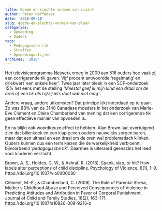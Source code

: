 ```yaml
---
title: Goede en slechte vormen van slaan?
author: Peter Hoffenaar
date: '2018-09-18'
slug: goede-en-slechte-vormen-van-slaan
categories:
  - Opvoeding
  - Ouders
tags:
  - Pedagogische tik
  - Straffen
  - Opvoedingsstijlen
archives: '2018'
---
```

Het televisieprogramma [Netwerk](https://tvblik.nl/netwerk/18-september-2009) vroeg in 2009 aan 516 ouders hoe vaak zij een corrigerende tik gaven. Vijf procent antwoordde ‘regelmatig’ en driekwart ‘een enkele keer’. Twee jaar later bleek in een SCP-onderzoek 15% het eens met de stelling _‘Meestal geef ik mijn kind een draai om de oren of een tik als hij/zij iets doet wat niet mag’_. 

Andere vraag, andere uitkomsten? Dat principe lijkt inderdaad op te gaan. Zo was 88% van de 3148 Canadese moeders in het onderzoek van Marie-Ève Clément en Claire Chamberland van mening dat een corrigerende tik geen effectieve manier van opvoeden is. 

En nu blijkt ook woordkeuze effect te hebben. Alan Brown laat overtuigend zien dat billenkoek en een klap geven ouders nauwelijks zorgen baren, maar dat een uithaal en een draai om de oren wel problematisch klinken. Ouders kunnen dus een term kiezen die de werkelijkheid verbloemt, bijvoorbeeld _‘pedagogische tik’_. Daarmee is uiteraard geenszins het leed voor kinderen verzacht.

Brown, A. S., Holden, G. W., & Ashraf, R. (2018). Spank, slap, or hit? How labels alter perceptions of child discipline. Psychology of Violence, 8(1), 1–9. https://doi.org/10.1037/vio0000080

Clément, M.-È., & Chamberland, C. (2009). The Role of Parental Stress, Mother’s Childhood Abuse and Perceived Consequences of Violence in Predicting Attitudes and Attribution in Favor of Corporal Punishment. Journal of Child and Family Studies, 18(2), 163–171. https://doi.org/10.1007/s10826-008-9216-z